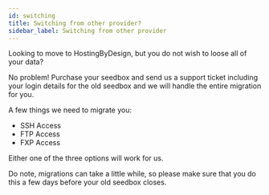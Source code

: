 ```yaml
---
id: switching
title: Switching from other provider?
sidebar_label: Switching from other provider
---
```


Looking to move to HostingByDesign, but you do not wish to loose all of your data?

No problem! Purchase your seedbox and send us a support ticket including your login details for the old seedbox and we will handle the entire migration for you.

A few things we need to migrate you:

- SSH Access
- FTP Access
- FXP Access

Either one of the three options will work for us.

Do note, migrations can take a little while, so please make sure that you do this a few days before your old seedbox closes.
